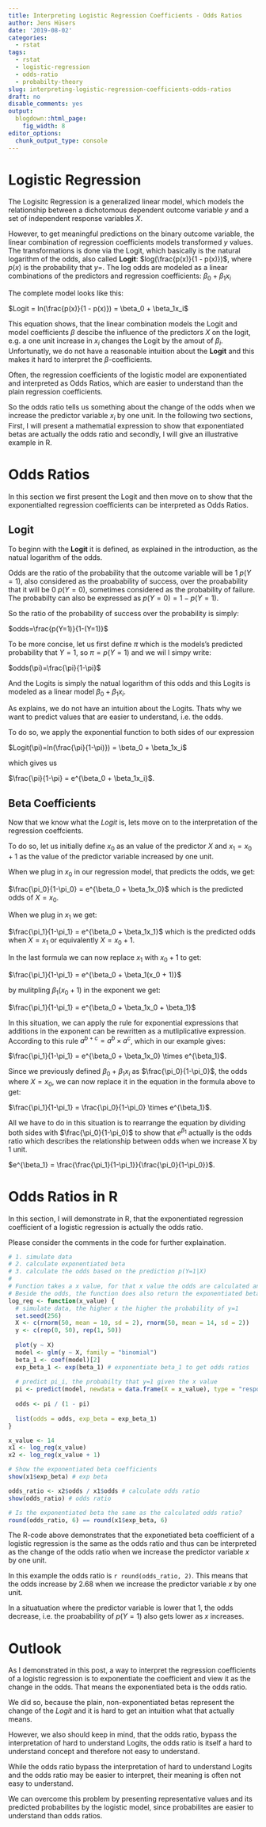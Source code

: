 ```yaml
---
title: Interpreting Logistic Regression Coefficients - Odds Ratios
author: Jens Hüsers
date: '2019-08-02'
categories:
  - rstat
tags:
  - rstat
  - logistic-regression
  - odds-ratio
  - probabilty-theory
slug: interpreting-logistic-regression-coefficients-odds-ratios
draft: no
disable_comments: yes
output:
  blogdown::html_page:
    fig_width: 8
editor_options: 
  chunk_output_type: console
---
```


<script src="//yihui.name/js/math-code.js"></script>
<script async
src="//cdn.bootcss.com/mathjax/2.7.1/MathJax.js?config=TeX-MML-AM_CHTML">
</script>

# Logistic Regression

The Logisitc Regression is a generalized linear model, which models the relationship between a dichotomous dependent outcome variable $y$ and a set of independent response variables $X$.

However, to get meaningful predictions on the binary outcome variable, the linear combination of regression coefficients models transformed $y$ values.
The transformations is done via the Logit, which basically is the natural logarithm of the odds, also called **Logit**: $log(\frac{p(x)}{1 - p(x)})$, where $p(x)$ is the probability that $y=$.
The log odds are modeled as a linear combinations of the predictors and regression coefficients: $\beta_0 + \beta_1x_i$

The complete model looks like this: 

$Logit = ln(\frac{p(x)}{1 - p(x)}) = \beta_0 + \beta_1x_i$

This equation shows, that the linear combination models the Logit and model coefficients $\beta$ descibe the influence of the predictors $X$ on the logit, e.g. a one unit increase in $x_i$ changes the Logit by the amout of $\beta_i$.
Unfortunatly, we do not have a reasonable intuition about the **Logit** and this makes it hard to interpret the $\beta$-coefficients.

Often, the regression coefficients of the logistic model are exponentiated and interpreted as Odds Ratios, which are easier to understand than the plain regression coefficients.

So the odds ratio tells us something about the change of the odds when we increase the predictor variable $x_i$ by one unit. In the following two sections, First, I will present a mathematial expression to show that exponentiated betas are actually the odds ratio and secondly, I will give an illustrative example in R.


# Odds Ratios

In this section we first present the Logit and then move on to show that the exponentialted regression coefficients can be interpreted as Odds Ratios.

## Logit 

To beginn with the **Logit** it is defined, as explained in the introduction, as the natual logarithm of the odds. 

Odds are the ratio of the probability that the outcome variable will be 1 $p(Y=1)$, also considered as the proabability of success, over the proabability that it will be 0 $p(Y=0)$, sometimes considered as the probability of failure. The probabilty can also be expressed as $p(Y=0) = 1-p(Y=1)$.

So the ratio of the probability of success over the probability is simply:

$odds=\frac{p(Y=1)}{1-(Y=1)}$

To be more concise, let us first define $\pi$ which is the models's predicted probability that $Y=1$, so $\pi=p(Y=1)$ and we wil l simpy write:

$odds(\pi)=\frac{\pi}{1-\pi}$

And the Logits is simply the natual logarithm of this odds and this Logits is modeled as a linear model $\beta_0 + \beta_1x_i$.

As explains, we do not have an intuition about the Logits. Thats why we want to predict values that are easier to understand, i.e. the odds.


To do so, we apply the exponential function to both sides of our expression 

$Logit(\pi)=ln(\frac{\pi}{1-\pi)}) = \beta_0 + \beta_1x_i$

which gives us

$\frac{\pi}{1-\pi} = e^{\beta_0 + \beta_1x_i}$.

## Beta Coefficients

Now that we know what the *Logit* is, lets move on to the interpretation of the regression coeffcients.

To do so, let us initially define $x_0$ as an value of the predictor $X$ and $x_1=x_0 + 1$ as the value of the predictor variable increased by one unit.

When we plug in $x_0$ in our regression model, that predicts the odds, we get:

$\frac{\pi_0}{1-\pi_0} = e^{\beta_0 + \beta_1x_0}$ which is the predicted odds of $X = x_0$.

When we plug in $x_1$ we get:

$\frac{\pi_1}{1-\pi_1} = e^{\beta_0 + \beta_1x_1}$ which is the predicted odds when $X = x_1$ or equivalently $X = x_0 + 1$.

In the last formula we can now replace $x_1$ with $x_0 + 1$ to get:

$\frac{\pi_1}{1-\pi_1} = e^{\beta_0 + \beta_1(x_0 + 1)}$ 

by mulitpling $\beta_1(x_0 + 1)$ in the exponent we get:

$\frac{\pi_1}{1-\pi_1} = e^{\beta_0 + \beta_1x_0 + \beta_1}$ 

In this situation, we can apply the rule for exponential expressions that additions in the exponent can be rewritten as a mutliplicative expression. 
According to this rule $a^{b+c} = a^b\times a^c$, which in our example gives:

$\frac{\pi_1}{1-\pi_1} = e^{\beta_0 + \beta_1x_0} \times e^{\beta_1}$.

Since we previously defined $\beta_0 + \beta_1x_i$ as $\frac{\pi_0}{1-\pi_0}$, the odds where $X=x_0$, we can now replace it in the equation in the formula above to get:

$\frac{\pi_1}{1-\pi_1} = \frac{\pi_0}{1-\pi_0} \times e^{\beta_1}$. 

All we have to do in this situation is to rearrange the equation by dividing both sides with $\frac{\pi_0}{1-\pi_0}$ to show that $e^{\beta_1}$ actually is the odds ratio which describes the relationship between odds when we increase X by 1 unit.

$e^{\beta_1} = \frac{\frac{\pi_1}{1-\pi_1}}{\frac{\pi_0}{1-\pi_0}}$. 

# Odds Ratios in R

In this section, I will demonstrate in R, that the exponentiated regression coefficient of a logistic regression is actually  the odds ratio.

Please consider the comments in the code for further explaination.

```r

# 1. simulate data
# 2. calculate exponentiated beta
# 3. calculate the odds based on the prediction p(Y=1|X)
#
# Function takes a x value, for that x value the odds are calculated and returned
# Beside the odds, the function does also return the exponentiated beta coefficient
log_reg <- function(x_value) {
  # simulate data, the higher x the higher the probability of y=1
  set.seed(256)
  X <- c(rnorm(50, mean = 10, sd = 2), rnorm(50, mean = 14, sd = 2))
  y <- c(rep(0, 50), rep(1, 50))
  
  plot(y ~ X) 
  model <- glm(y ~ X, family = "binomial")
  beta_1 <- coef(model)[2]
  exp_beta_1 <- exp(beta_1) # exponentiate beta_1 to get odds ratios
  
  # predict pi_i, the probabilty that y=1 given the x value
  pi <- predict(model, newdata = data.frame(X = x_value), type = "response") 
  
  odds <- pi / (1 - pi)
  
  list(odds = odds, exp_beta = exp_beta_1)
}

x_value <- 14
x1 <- log_reg(x_value)
x2 <- log_reg(x_value + 1)

# Show the exponentiated beta coefficients
show(x1$exp_beta) # exp beta

odds_ratio <- x2$odds / x1$odds # calculate odds ratio
show(odds_ratio) # odds ratio

# Is the exponentiated beta the same as the calculated odds ratio?
round(odds_ratio, 6) == round(x1$exp_beta, 6)


```

The R-code above demonstrates that the exponetiated beta coefficient of a logistic regression is the same as the odds ratio and thus can be interpreted as the change of the odds ratio when we increase the predictor variable $x$ by one unit. 

In this example the odds ratio is `r round(odds_ratio, 2)`. This means that the odds increase by 2.68 when we increase the predictor variable $x$ by one unit. 

In a situatuation where the predictor variable is lower that 1, the odds decrease, i.e. the proabability of $p(Y=1)$ also gets lower as $x$ increases.

# Outlook

As I demonstrated in this post, a way to interpret the regression coefficients of a logistic regression is to exponentiate the coefficient and view it as the change in the odds. 
That means the exponentiated beta is the odds ratio. 

We did so, because the plain, non-exponentiated betas represent the change of the *Logit* and it is hard to get an intuition what that actually means.

However, we also should keep in mind, that the odds ratio, bypass the interpretation of hard to understand Logits, the odds ratio is itself a hard to understand concept and therefore not easy to understand.

While the odds ratio bypass the interpretation of hard to understand Logits and the odds ratio may be easier to interpret, their meaning is often not easy to understand.

We can overcome this problem by presenting representative values and its predicted probabilites by the logistic model, since probabilites are easier to understand than odds ratios.